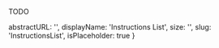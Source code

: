 TODO

  abstractURL: '',
  displayName: 'Instructions List',
  size: '',
  slug: 'InstructionsList',
  isPlaceholder: true
}

